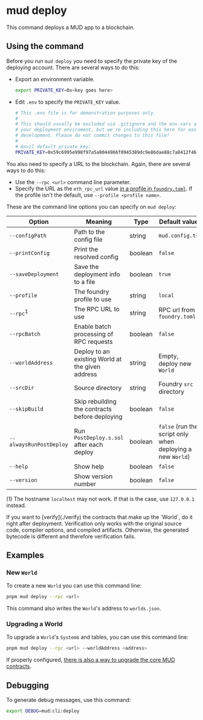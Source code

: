 
# mud deploy

This command deploys a MUD app to a blockchain.

## Using the command

Before you run `mud deploy` you need to specify the private key of the deploying account.
There are several ways to do this:

- Export an environment variable.

  ```sh copy
  export PRIVATE_KEY=0x<key goes here>
  ```

- Edit `.env` to specify the `PRIVATE_KEY` value.

  ```sh copy
  # This .env file is for demonstration purposes only.
  #
  # This should usually be excluded via .gitignore and the env vars attached to
  # your deployment enviroment, but we're including this here for ease of local
  # development. Please do not commit changes to this file!
  #
  # Anvil default private key:
  PRIVATE_KEY=0x59c6995e998f97a5a0044966f0945389dc9e86dae88c7a8412f4603b6b78690d
  ```

You also need to specify a URL to the blockchain.
Again, there are several ways to do this:

- Use the `--rpc <url>` command line parameter.
- Specify the URL as the `eth_rpc_url` value [in a profile in `foundry.toml`](https://book.getfoundry.sh/config/).
  If the profile isn't the default, use `--profile <profile name>`.

These are the command line options you can specify on `mud deploy`:

| Option                  | Meaning                                          | Type    | Default value                                              |
| ----------------------- | ------------------------------------------------ | ------- | ---------------------------------------------------------- |
| `--configPath`          | Path to the config file                          | string  | `mud.config.ts`                                            |
| `--printConfig`         | Print the resolved config                        | boolean | `false`                                                    |
| `--saveDeployment`      | Save the deployment info to a file               | boolean | `true`                                                     |
| `--profile`             | The foundry profile to use                       | string  | `local`                                                    |
| `--rpc`<sup>1</sup>     | The RPC URL to use                               | string  | RPC url from `foundry.toml`                                |
| `--rpcBatch`            | Enable batch processing of RPC requests          | boolean | `false`                                                    |
| `--worldAddress`        | Deploy to an existing World at the given address | string  | Empty, deploy new `World`                                  |
| `--srcDir`              | Source directory                                 | string  | Foundry `src` directory                                    |
| `--skipBuild`           | Skip rebuilding the contracts before deploying   | boolean | `false`                                                    |
| `--alwaysRunPostDeploy` | Run `PostDeploy.s.sol` after each deploy         | boolean | `false` (run the script only when deploying a new `World`) |
| `--help`                | Show help                                        | boolean | `false`                                                    |
| `--version`             | Show version number                              | boolean | `false`                                                    |

(1) The hostname `localhost` may not work. If that is the case, use `127.0.0.1` instead.

<Callout type="info" emoji="ℹ️">
  If you want to [verify](./verify) the contracts that make up the `World`, do it right after deployment. Verification
  only works with the original source code, compiler options, and compiled artifacts. Otherwise, the generated bytecode
  is different and therefore verification fails.
</Callout>

## Examples

### New `World`

To create a new `World` you can use this command line:

```sh copy
pnpm mud deploy --rpc <url>
```

This command also writes the `World`'s address to `worlds.json`.

### Upgrading a World

To upgrade a `World`'s `System`s and tables, you can use this command line:

```sh copy
pnpm mud deploy --rpc <url> --worldAddress <address>
```

If properly configured, [there is also a way to upgrade the core MUD contracts](/world/upgrades).

## Debugging

To generate debug messages, use this command:

```sh copy
export DEBUG=mud:cli:deploy
```
